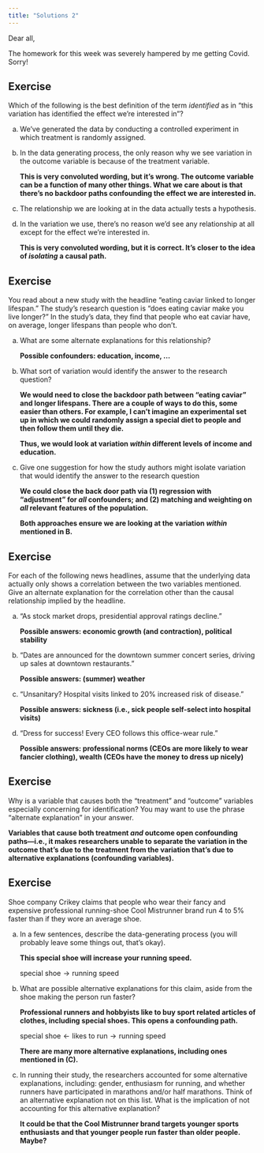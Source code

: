 ```yaml
---
title: "Solutions 2"
---
```


Dear all,

The homework for this week was severely hampered by me getting Covid. Sorry!

## Exercise

Which of the following is the best definition of the term *identified* as in "this variation has identified the effect we're interested in"?

a.  We've generated the data by conducting a controlled experiment in which treatment is randomly assigned.

b.  In the data generating process, the only reason why we see variation in the outcome variable is because of the treatment variable.

    **This is very convoluted wording, but it's wrong. The outcome variable can be a function of many other things. What we care about is that there's no backdoor paths confounding the effect we are interested in.**

c.  The relationship we are looking at in the data actually tests a hypothesis.

d.  In the variation we use, there's no reason we'd see any relationship at all except for the effect we're interested in.

    **This is very convoluted wording, but it is correct. It's closer to the idea of *isolating* a causal path.**

## Exercise

You read about a new study with the headline "eating caviar linked to longer lifespan." The study's research question is "does eating caviar make you live longer?" In the study's data, they find that people who eat caviar have, on average, longer lifespans than people who don't.

a.  What are some alternate explanations for this relationship?

    **Possible confounders: education, income, ...**

b.  What sort of variation would identify the answer to the research question?

    **We would need to close the backdoor path between "eating caviar" and longer lifespans. There are a couple of ways to do this, some easier than others. For example, I can't imagine an experimental set up in which we could randomly assign a special diet to people and then follow them until they die.**

    **Thus, we would look at variation *within* different levels of income and education.**

c.  Give one suggestion for how the study authors might isolate variation that would identify the answer to the research question

    **We could close the back door path via (1) regression with "adjustment" for *all* confounders; and (2) matching and weighting on *all* relevant features of the population.**

    **Both approaches ensure we are looking at the variation *within* mentioned in B.**

## Exercise

For each of the following news headlines, assume that the underlying data actually only shows a correlation between the two variables mentioned. Give an alternate explanation for the correlation other than the causal relationship implied by the headline.

a.  "As stock market drops, presidential approval ratings decline."

    **Possible answers: economic growth (and contraction), political stability**

b.  "Dates are announced for the downtown summer concert series, driving up sales at downtown restaurants."

    **Possible answers: (summer) weather**

c.  "Unsanitary? Hospital visits linked to 20% increased risk of disease."

    **Possible answers: sickness (i.e., sick people self-select into hospital visits)**

d.  "Dress for success! Every CEO follows this office-wear rule."

    **Possible answers: professional norms (CEOs are more likely to wear fancier clothing), wealth (CEOs have the money to dress up nicely)**

## Exercise

Why is a variable that causes both the "treatment" and "outcome" variables especially concerning for identification? You may want to use the phrase "alternate explanation" in your answer.

**Variables that cause both treatment *and* outcome open confounding paths—i.e., it makes researchers unable to separate the variation in the outcome that's due to the treatment from the variation that's due to alternative explanations (confounding variables).**

## Exercise

Shoe company Crikey claims that people who wear their fancy and expensive professional running-shoe Cool Mistrunner brand run 4 to 5% faster than if they wore an average shoe.

a.  In a few sentences, describe the data-generating process (you will probably leave some things out, that's okay).

    **This special shoe will increase your running speed.**

    $\text{special shoe} \to \text{running speed}$

b.  What are possible alternative explanations for this claim, aside from the shoe making the person run faster?

    **Professional runners and hobbyists like to buy sport related articles of clothes, including special shoes. This opens a confounding path.**

    $\text{special shoe} \leftarrow \text{likes to run} \to \text{running speed}$

    **There are many more alternative explanations, including ones mentioned in (C).**

c.  In running their study, the researchers accounted for some alternative explanations, including: gender, enthusiasm for running, and whether runners have participated in marathons and/or half marathons. Think of an alternative explanation not on this list. What is the implication of not accounting for this alternative explanation?

    **It could be that the Cool Mistrunner brand targets younger sports enthusiasts and that younger people run faster than older people. Maybe?**
